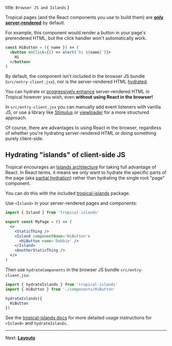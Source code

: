   title: `Browser JS and Islands`
}

Tropical pages (and the React components you use to build them) are <u><b>only server-rendered</b></u> by default.

For example, this component would render a button in your page's prerendered HTML, but the click handler won't automatically work.

```jsx
const HiButton = ({ name }) => (
  <button onClick={() => alert(`hi ${name}`)}>
    Hi
  </button>
)
```

By default, the component isn't included in the browser JS bundle (`src/entry-client.jsx`), nor is the server-rendered HTML [hydrated](https://reactjs.org/docs/react-dom.html#hydrate).

You can hydrate or [progressively enhance](https://en.wikipedia.org/wiki/Progressive_enhancement) server-rendered HTML in Tropical however you wish, even **without using React in the browser!** 

In `src/entry-client.jsx` you can manually add event listeners with vanilla JS, or use a library like [Stimulus](https://stimulus.hotwired.dev/) or [viewloader](https://github.com/icelab/viewloader) for a more structured approach.

Of course, there are advantages to using React in the browser, regardless of whether you're hydrating server-rendered HTML or doing something purely client-side.

## Hydrating "islands" of client-side JS

Tropical encourages an [Islands architecture](https://jasonformat.com/islands-architecture/) for taking full advantage of React. In React terms, it means we only want to hydrate the specific parts of the page (aka [partial hydration](https://markus.oberlehner.net/blog/partial-hydration-concepts-lazy-and-active/)) rather than hydrating the single root "page" component.

You can do this with the included [tropical-islands](https://github.com/bensmithett/tropical-utils/tree/main/packages/tropical-islands) package.

Use `<Island>` in your server-rendered pages and components:

```jsx
import { Island } from 'tropical-islands'

export const MyPage = () => (
  <>
    <StaticThing />
    <Island componentName='HiButton'>
      <HiButton name='Debbie' />
    </Island>
    <AnotherStaticThing />
  </>
)
```

Then use `hydrateComponents` in the browser JS bundle `src/entry-client.jsx`:

```javascript
import { hydrateIslands } from 'tropical-islands'
import { HiButton } from './components/HiButton'

hydrateIslands({
  HiButton
})
```

See the [tropical-islands docs](https://github.com/bensmithett/tropical-utils/tree/main/packages/tropical-islands) for more detailed usage instructions for `<Island>` and `hydrateIslands`.

---

Next: [**Layouts**](/docs/layouts)
